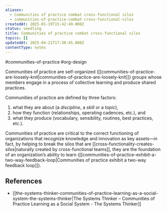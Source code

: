 ```yaml
---
aliases:
  - Communities of practice combat cross-functional silos
  - communities-of-practice-combat-cross-functional-silos
createdAt: 2025-01-19T15:42:49.000Z
status: seedling
title: Communities of practice combat cross-functional silos
topics: []
updatedAt: 2025-04-21T17:30:45.000Z
contentType: notes
---
```

#communities-of-practice #org-design

Communities of practice are self-organized ([[communities-of-practice-are-loosely-knit|communities-of-practice-are-loosely-knit]]) groups whose members engage in a process of collective learning and produce shared practices.

Communities of practice are defined by three factors:

1. what they are about (a _discipline_, a _skill_ or a _topic_),
2. how they function (relationships, operating cadences, etc.), and
3. what they produce (vocabulary, sensibility, routines, best practices, etc.).

Communities of practice are critical to the correct functioning of organizations that recognize knowledge and innovation as key assets—in fact, by helping to break the silos that are [[cross-functionality-creates-silos|naturally created by cross-functional teams]], they are the foundation of an organization’s ability to learn ([[communities-of-practice-exhibit-a-two-way-feedback-loop|Communities of practice exhibit a two-way feedback loop]]).

## References

- [[the-systems-thinker-communities-of-practice-learning-as-a-social-system-the-systems-thinker|The Systems Thinker – Communities of Practice Learning as a Social System - The Systems Thinker]]
